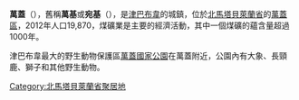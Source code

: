 {{Location map|Zimbabwe|lat=-18.366667|long=26.483333|width=220|caption=萬基的位置}}

'''萬蓋'''（{{lang-en|Hwange}}），舊稱'''萬基'''或'''宛基'''（{{lang|en|Wankie}}），是[[津巴布韋|津巴布韋]]的城鎮，位於[[北馬塔貝萊蘭省|北馬塔貝萊蘭省]]的[[萬蓋區|萬蓋區]]，2012年人口19,870，煤礦業是主要的經濟活動，其中一個煤礦的蘊含量超過1000年。

津巴布韋最大的野生動物保護區[[萬蓋國家公園|萬蓋國家公園]]在萬蓋附近，公園內有大象、長頸鹿、獅子和其他野生動物。

{{coord|18|22|S|26|29|E|region:ZW_type:city|display=title}}

{{DEFAULTSORT:Hwange}}
[[Category:北馬塔貝萊蘭省聚居地|Category:北馬塔貝萊蘭省聚居地]]

{{Zimbabwe-geo-stub}}